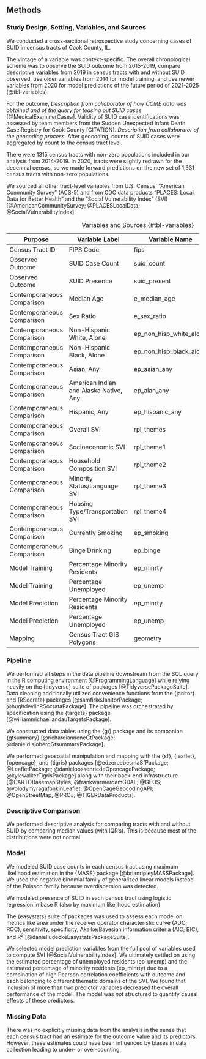 ## Methods

### Study Design, Setting, Variables, and Sources

We conducted a cross-sectional retrospective study concerning cases of SUID in census tracts of Cook County, IL.

The vintage of a variable was context-specific.
The overall chronological scheme was to observe the SUID outcome from 2015-2019, compare descriptive variables from 2019 in census tracts with and without SUID observed, use older variables from 2014 for model training, and use newer variables from 2020 for model predictions of the future period of 2021-2025 (@tbl-variables).

For the outcome, *Description from collaborator of how CCME data was obtained and of the query for teasing out SUID cases* [@MedicalExaminerCasea]. 
Validity of SUID case identifications was assessed by team members from the Sudden Unexpected Infant Death Case Registry for Cook County \[CITATION\]. 
*Description from collaborator of the geocoding process.* 
After geocoding, counts of SUID cases were aggregated by count to the census tract level. 

There were 1315 census tracts with non-zero populations included in our analysis from 2014-2019.
In 2020, tracts were slightly redrawn for the decennial census, so we made forward predictions on the new set of 1,331 census tracts with non-zero populations.

We sourced all other tract-level variables from U.S. Census' "American Community Survey" (ACS-5) and from CDC data products "PLACES: Local Data for Better Health" and the "Social Vulnerability Index" (SVI) [@AmericanCommunitySurvey; @PLACESLocalData; @SocialVulnerabilityIndex].



| Purpose                    | Variable Label                         | Variable Name           | Source | Vintage    |
|----------------------------|----------------------------------------|-------------------------|--------|------------|
| Census Tract ID            | FIPS Code                              | fips                    |        |            |
| Observed Outcome           | SUID Case Count                        | suid_count              | CCMEO  | 2015-2019  |
| Observed Outcome           | SUID Presence                          | suid_present            | CCMEO  | 2015-2019  |
| Contemporaneous Comparison | Median Age                             | e_median_age            | ACS-5  | 2019       |
| Contemporaneous Comparison | Sex Ratio                              | e_sex_ratio             | ACS-5  | 2019       |
| Contemporaneous Comparison | Non-Hispanic White, Alone              | ep_non_hisp_white_alone | ACS-5  | 2019       |
| Contemporaneous Comparison | Non-Hispanic Black, Alone              | ep_non_hisp_black_alone | ACS-5  | 2019       |
| Contemporaneous Comparison | Asian, Any                             | ep_asian_any            | ACS-5  | 2019       |
| Contemporaneous Comparison | American Indian and Alaska Native, Any | ep_aian_any             | ACS-5  | 2019       |
| Contemporaneous Comparison | Hispanic, Any                          | ep_hispanic_any         | ACS-5  | 2019       |
| Contemporaneous Comparison | Overall SVI                            | rpl_themes              | SVI    | 2019       |
| Contemporaneous Comparison | Socioeconomic SVI                      | rpl_theme1              | SVI    | 2019       |
| Contemporaneous Comparison | Household Composition SVI              | rpl_theme2              | SVI    | 2019       |
| Contemporaneous Comparison | Minority Status/Language SVI           | rpl_theme3              | SVI    | 2019       |
| Contemporaneous Comparison | Housing Type/Transportation SVI        | rpl_theme4              | SVI    | 2019       |
| Contemporaneous Comparison | Currently Smoking                      | ep_smoking              | PLACES | 2018       |
| Contemporaneous Comparison | Binge Drinking                         | ep_binge                | PLACES | 2018       |
| Model Training             | Percentage Minority Residents          | ep_minrty               | SVI    | 2014       |
| Model Training             | Percentage Unemployed                  | ep_unemp                | SVI    | 2014       |
| Model Prediction           | Percentage Minority Residents          | ep_minrty               | SVI    | 2020       |
| Model Prediction           | Percentage Unemployed                  | ep_unemp                | SVI    | 2020       |
| Mapping                    | Census Tract GIS Polygons              | geometry                | TIGER  | 2019; 2020 |

: Variables and Sources {#tbl-variables}

### Pipeline

We performed all steps in the data pipeline downstream from the SQL query in the R computing environment [@ProgrammingLanguage] while relying heavily on the {tidyverse} suite of packages [@TidyversePackageSuite]. 
Data cleaning additionally utilized convenience functions from the {janitor} and {RSocrata} packages [@samfirkeJanitorPackage; @hughdevlinRSocrataPackage]. 
The pipeline was orchestrated by specification using the {targets} package [@williammichaellandauTargetsPackage].

We constructed data tables using the {gt} package and its companion {gtsummary} [@richardiannoneGtPackage; @danield.sjobergGtsummaryPackage].

We performed geospatial manipulation and mapping with the {sf}, {leaflet}, {opencage}, and {tigris} packages [@edzerpebesmaSfPackage; @LeafletPackage; @danielpossenriedeOpencagePackage; @kylewalkerTigrisPackage] along with their back-end infrastructure [@CARTOBasemapStyles; @frankwarmerdamGDAL; @GEOS; @volodymyragafonkinLeaflet; @OpenCageGeocodingAPI; @OpenStreetMap; @PROJ; @TIGERDataProducts]. 

### Descriptive Comparison

We performed descriptive analysis for comparing tracts with and without SUID by comparing median values (with IQR’s). 
This is because most of the distributions were not normal.

### Model

We modeled SUID case counts in each census tract using maximum likelihood estimation in the {MASS} package [@brianripleyMASSPackage]. We used the negative binomial family of generalized linear models instead of the Poisson family because overdispersion was detected.

We modeled presence of SUID in each census tract using logistic regression in base R (also by maximum likelihood estimation).

The {easystats} suite of packages was used to assess each model on metrics like area under the receiver operator characteristic curve (AUC; ROC), sensitivity, specificity, Akaike/Bayesian information criteria (AIC; BIC), and R<sup>2</sup> [@danielludeckeEasystatsPackageSuite].

<!-- Data was divided into spatially-clustered folds using {spatialsample} package. 80% of the data was apportioned from the each of the folds to training the model and 20% to testing performance. -->

We selected model prediction variables from the full pool of variables used to compute SVI [@SocialVulnerabilityIndex].
We ultimately settled on using the estimated percentage of unemployed residents (ep_unemp) and the estimated percentage of minority residents (ep_minrty) due to a combination of high Pearson correlation coefficients with outcome and each belonging to different thematic domains of the SVI.
We found that inclusion of more than two predictor variables decreased the overall performance of the model.
The model was *not* structured to quantify causal effects of these predictors.

### Missing Data

There was no explicitly missing data from the analysis in the sense that each census tract had an estimate for the outcome value and its predictors. However, these estimates could have been influenced by biases in data collection leading to under- or over-counting.

